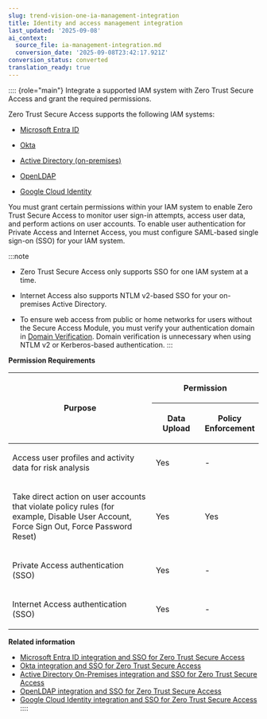 ```yaml
---
slug: trend-vision-one-ia-management-integration
title: Identity and access management integration
last_updated: '2025-09-08'
ai_context:
  source_file: ia-management-integration.md
  conversion_date: '2025-09-08T23:42:17.921Z'
conversion_status: converted
translation_ready: true
---
```


:::: {role="main"}
Integrate a supported IAM system with Zero Trust Secure Access and grant the required permissions.

Zero Trust Secure Access supports the following IAM systems:

- [Microsoft Entra ID](integration-ztsa-sso.mdx)

- [Okta](okta-integration-sso-ztsa.mdx)

- [Active Directory (on-premises)](ad-on-premises-ztsa.mdx)

- [OpenLDAP](openldap-sso-ztsa.mdx)

- [Google Cloud Identity](ztsa-gcp-identity-integrate.mdx)

You must grant certain permissions within your IAM system to enable Zero Trust Secure Access to monitor user sign-in attempts, access user data, and perform actions on user accounts. To enable user authentication for Private Access and Internet Access, you must configure SAML-based single sign-on (SSO) for your IAM system.

:::note

- Zero Trust Secure Access only supports SSO for one IAM system at a time.

- Internet Access also supports NTLM v2-based SSO for your on-premises Active Directory.

- To ensure web access from public or home networks for users without the Secure Access Module, you must verify your authentication domain in [Domain Verification](domain-verification.mdx). Domain verification is unnecessary when using NTLM v2 or Kerberos-based authentication.
:::

**Permission Requirements**

<table>
<colgroup>
<col style="width: 60%" />
<col style="width: 20%" />
<col style="width: 20%" />
</colgroup>
<thead>
<tr>
<th rowspan="2"><p>Purpose</p></th>
<th colspan="2"><p>Permission</p></th>
</tr>
<tr>
<th><p>Data Upload</p></th>
<th><p>Policy Enforcement</p></th>
</tr>
</thead>
<tbody>
<tr>
<td><p>Access user profiles and activity data for risk analysis</p></td>
<td><p>Yes</p></td>
<td><p>-</p></td>
</tr>
<tr>
<td><p>Take direct action on user accounts that violate policy rules (for example, Disable User Account, Force Sign Out, Force Password Reset)</p></td>
<td><p>Yes</p></td>
<td><p>Yes</p></td>
</tr>
<tr>
<td><p>Private Access authentication (SSO)</p></td>
<td><p>Yes</p></td>
<td><p>-</p></td>
</tr>
<tr>
<td><p>Internet Access authentication (SSO)</p></td>
<td><p>Yes</p></td>
<td><p>-</p></td>
</tr>
</tbody>
</table>

**Related information**

- [Microsoft Entra ID integration and SSO for Zero Trust Secure Access](integration-ztsa-sso.md "Integrate with Microsoft Entra ID to authenticate user access attempts and take action on risky account activity.")
- [Okta integration and SSO for Zero Trust Secure Access](okta-integration-sso-ztsa.md "Integrate with Okta to authenticate user access attempts and take action on risky account activity.")
- [Active Directory On-Premises integration and SSO for Zero Trust Secure Access](ad-on-premises-ztsa.md "Integrate with Active Directory (on-premises) to authenticate user access attempts and take action on risky account activity.")
- [OpenLDAP integration and SSO for Zero Trust Secure Access](openldap-sso-ztsa.md "Integrate with OpenLDAP to authenticate user access attempts and take action on risky account activity.")
- [Google Cloud Identity integration and SSO for Zero Trust Secure Access](ztsa-gcp-identity-integrate.md "Integrate with Google Cloud Identity to authenticate user access attempts and take action on risky account activity.")
::::
